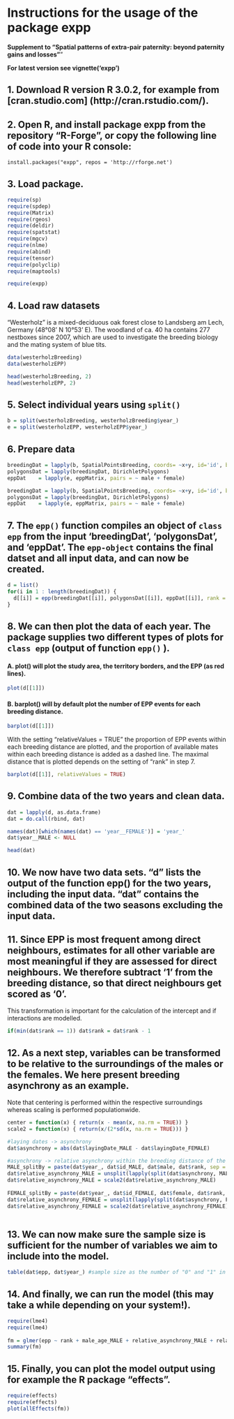 
<!--
%\VignetteEngine{knitr::docco_linear}
%\VignetteIndexEntry{An Introduction to expp}
-->


# Instructions for the usage of the package expp


**Supplement to "Spatial patterns of extra-pair paternity: beyond paternity gains and losses"**"

**For latest version see vignette('expp')**

## 1. Download R version R 3.0.2, for example from [cran.studio.com] (http://cran.rstudio.com/).

## 2. Open R, and install package expp from the repository "R-Forge", or copy the following line of code into your R console:  
`install.packages("expp", repos = 'http://rforge.net')`
  
## 3. Load package.
```r
require(sp)
require(spdep)
require(Matrix)
require(rgeos)
require(deldir)
require(spatstat)
require(mgcv)
require(nlme)
require(abind)
require(tensor)
require(polyclip)
require(maptools)
```
  
```r
require(expp)
```

## 4. Load raw datasets
"Westerholz" is a mixed-deciduous oak forest close to Landsberg am Lech, Germany (48°08' N 10°53' E). The woodland of ca. 40 ha contains 277 nestboxes since 2007, which are used to investigate the breeding biology and the mating system of blue tits.

```r
data(westerholzBreeding)
data(westerholzEPP)

head(westerholzBreeding, 2)
head(westerholzEPP, 2)
```
  
## 5. Select individual years using `split()`
```r
b = split(westerholzBreeding, westerholzBreeding$year_)
e = split(westerholzEPP, westerholzEPP$year_) 
```

## 6. Prepare data
```r
breedingDat = lapply(b, SpatialPointsBreeding, coords= ~x+y, id='id', breeding= ~male + female)
polygonsDat = lapply(breedingDat, DirichletPolygons)
eppDat    = lapply(e, eppMatrix, pairs = ~ male + female)
```
```r
breedingDat = lapply(b, SpatialPointsBreeding, coords= ~x+y, id='id', breeding= ~male + female)
polygonsDat = lapply(breedingDat, DirichletPolygons)
eppDat    = lapply(e, eppMatrix, pairs = ~ male + female)
```
  
## 7. The `epp()` function compiles an object of `class epp` from the input 'breedingDat', 'polygonsDat', and 'eppDat'. The `epp-object` contains the final datset and all input data, and can now be created.
```r
d = list()
for(i in 1 : length(breedingDat)) {
  d[[i]] = epp(breedingDat[[i]], polygonsDat[[i]], eppDat[[i]], rank = 3)
}
```
  
## 8. We can then plot the data of each year. The package supplies two different types of plots for `class epp` (output of function `epp()`  ).  
#### A. plot() will plot the study area, the territory borders, and the EPP (as red lines).
```r
plot(d[[1]])
```
#### B. barplot() will by default plot the number of EPP events for each breeding distance. 
```r
barplot(d[[1]])
```
With the setting "relativeValues = TRUE" the proportion of EPP events within each breeding distance are plotted, and the proportion of available mates within each breeding distance is added as a dashed line. The maximal distance that is plotted depends on the setting of "rank" in step 7.
```r
barplot(d[[1]], relativeValues = TRUE)
```


## 9. Combine data of the two years and clean data.
```r
dat = lapply(d, as.data.frame)
dat = do.call(rbind, dat)

names(dat)[which(names(dat) == 'year__FEMALE')] = 'year_'
dat$year__MALE <- NULL

head(dat)
```

## 10. We now have two data sets. "d" lists the output of the function epp() for the two years, including the input data. "dat" contains the combined data of the two seasons excluding the input data.
  
## 11. Since EPP is most frequent among direct neighbours, estimates for all other variable are most meaningful if they are assessed for direct neighbours. We therefore subtract '1' from the breeding distance, so that direct neighbours get scored as '0'. 
This transformation is important for the calculation of the intercept and if interactions are modelled.
```r
if(min(dat$rank == 1)) dat$rank = dat$rank - 1
```

## 12. As a next step, variables can be transformed to be relative to the surroundings of the males or the females. We here present breeding asynchrony as an example. 
Note that centering is performed within the respective surroundings whereas scaling is performed populationwide.
```r
center = function(x) { return(x - mean(x, na.rm = TRUE)) }
scale2 = function(x) { return(x/(2*sd(x, na.rm = TRUE))) }

#laying dates -> asynchrony
dat$asynchrony = abs(dat$layingDate_MALE - dat$layingDate_FEMALE)

#asynchrony -> relative asynchrony within the breeding distance of the focal pair
MALE_splitBy = paste(dat$year_, dat$id_MALE, dat$male, dat$rank, sep = "_")
dat$relative_asynchrony_MALE = unsplit(lapply(split(dat$asynchrony, MALE_splitBy), center), MALE_splitBy)
dat$relative_asynchrony_MALE = scale2(dat$relative_asynchrony_MALE)
  
FEMALE_splitBy = paste(dat$year_, dat$id_FEMALE, dat$female, dat$rank, sep = "_")
dat$relative_asynchrony_FEMALE = unsplit(lapply(split(dat$asynchrony, FEMALE_splitBy), center), FEMALE_splitBy)
dat$relative_asynchrony_FEMALE = scale2(dat$relative_asynchrony_FEMALE)
  
```

## 13. We can now make sure the sample size is sufficient for the number of variables we aim to include into the model.
```r
table(dat$epp, dat$year_) #sample size as the number of "0" and "1" in the epp column; "0" = no EPP; "1" = EPP;
```
  
## 14. And finally, we can run the model (this may take a while depending on your system!).
```r
require(lme4)
require(lme4)
  
fm = glmer(epp ~ rank + male_age_MALE + relative_asynchrony_MALE + relative_asynchrony_FEMALE + (1|male) + (1|female) + (1|year_), data = dat, family = binomial)
summary(fm)
```
  
## 15. Finally, you can plot the model output using for example the R package "effects".
```r
require(effects)
require(effects)
plot(allEffects(fm))
```

